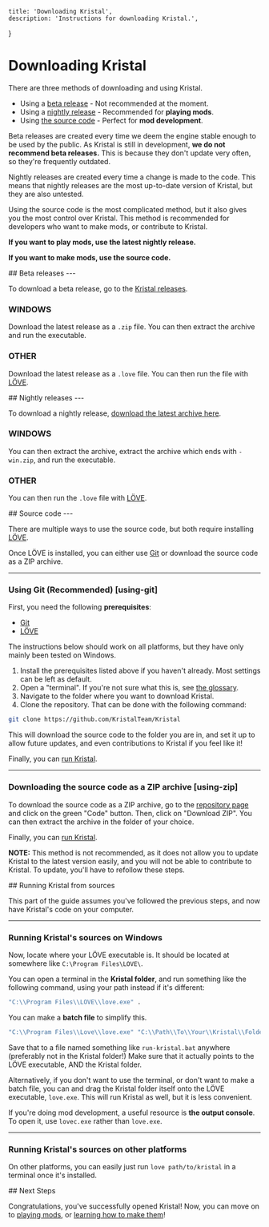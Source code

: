 
    title: 'Downloading Kristal',
    description: 'Instructions for downloading Kristal.',
}

# Downloading Kristal

<Box>
There are three methods of downloading and using Kristal.

- Using a [beta release](#beta-releases) - Not recommended at the moment.
- Using a [nightly release](#nightly-releases) - Recommended for **playing mods**.
- Using [the source code](#source-code) - Perfect for **mod development**.

Beta releases are created every time we deem the engine stable enough to be used by the public.
As Kristal is still in development, **we do not recommend beta releases.** This is because they don't update very often, so they're frequently outdated.

Nightly releases are created every time a change is made to the code. This means that nightly releases are the most up-to-date version of Kristal, but they are also untested.

Using the source code is the most complicated method, but it also gives you the most control over Kristal. This method is recommended for developers who want to make mods, or contribute to Kristal.

**If you want to play mods, use the latest nightly release.**

**If you want to make mods, use the source code.**

</Box>

<Box>
## Beta releases
---

To download a beta release, go to the [Kristal releases](https://github.com/KristalTeam/Kristal/releases).

### WINDOWS
Download the latest release as a `.zip` file. You can then extract the archive and run the executable.

### OTHER
Download the latest release as a `.love` file. You can then run the file with [LÖVE](https://love2d.org/).

</Box>

<Box>
## Nightly releases
---

To download a nightly release, [download the latest archive here](https://nightly.link/KristalTeam/Kristal/workflows/ci/main/output.zip).

### WINDOWS
You can then extract the archive, extract the archive which ends with `-win.zip`, and run the executable.

### OTHER
You can then run the `.love` file with [LÖVE](https://love2d.org/).

</Box>

<Box>
## Source code
---

There are multiple ways to use the source code, but both require installing [LÖVE](https://love2d.org/).

Once LÖVE is installed, you can either use [Git](https://git-scm.com/) or download the source code as a ZIP archive.

---

### Using Git (Recommended) [using-git]

First, you need the following **prerequisites**:

- [Git](https://git-scm.com/downloads)
- [LÖVE](https://love2d.org/)

The instructions below should work on all platforms, but they have only mainly been tested on Windows.

1. Install the prerequisites listed above if you haven't already. Most settings can be left as default.
2. Open a "terminal". If you're not sure what this is, see [the glossary](/wiki/glossary#terminal).
3. Navigate to the folder where you want to download Kristal.
4. Clone the repository. That can be done with the following command:

```bash
git clone https://github.com/KristalTeam/Kristal
```

This will download the source code to the folder you are in,
and set it up to allow future updates, and even contributions to Kristal if you feel like it!

Finally, you can [run Kristal](#running-kristal-from-sources).

---

### Downloading the source code as a ZIP archive [using-zip]

To download the source code as a ZIP archive, go to the [repository page](https://github.com/KristalTeam/Kristal) and click on the green "Code" button.
Then, click on "Download ZIP". You can then extract the archive in the folder of your choice.

Finally, you can [run Kristal](#running-kristal-from-sources).

**NOTE:** This method is not recommended, as it does not allow you to update Kristal to the latest version easily, and you will not be able to contribute to Kristal. To update, you'll have to refollow these steps.
</Box>

<Box>
## Running Kristal from sources

This part of the guide assumes you've followed the previous steps,
and now have Kristal's code on your computer.

---

### Running Kristal's sources on Windows

Now, locate where your LÖVE executable is. It should be located at somewhere like `C:\Program Files\LOVE\`.

You can open a terminal in the **Kristal folder**, and run something like the following command, using your path instead if it's different:

```bat
"C:\\Program Files\\LOVE\\love.exe" .
```

You can make a **batch file** to simplify this.

```bat
"C:\\Program Files\\Love\\love.exe" "C:\\Path\\To\\Your\\Kristal\\Folder"
```

Save that to a file named something like `run-kristal.bat` anywhere (preferably not in the Kristal folder!)
Make sure that it actually points to the LÖVE executable, AND the Kristal folder.

Alternatively, if you don't want to use the terminal, or don't want to make a batch file,
you can and drag the Kristal folder itself onto the LÖVE executable, `love.exe`.
This will run Kristal as well, but it is less convenient.

If you're doing mod development, a useful resource is **the output console**. To open it, use `lovec.exe` rather than `love.exe`.

---

### Running Kristal's sources on other platforms

On other platforms, you can easily just run `love path/to/kristal` in a terminal once it's installed.


</Box>

<Box>
## Next Steps

Congratulations, you've successfully opened Kristal!
Now, you can move on to [playing mods](/wiki/playing-mods), or [learning how to make them](/wiki/mod-creation)!

</Box>
